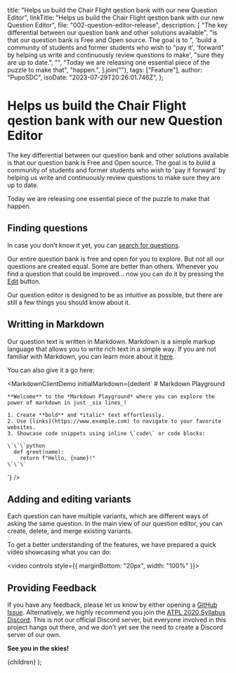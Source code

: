 
  title:
    "Helps us build the Chair Flight qestion bank with our new Question Editor",
  linkTitle:
    "Helps us build the Chair Flight qestion bank with our new Question Editor",
  file: "002-question-editor-release",
  description: [
    "The key differential between our question bank and other solutions available",
    "is that our question bank is Free and Open source. The goal is to ",
    'build a community of students and former students who wish to "pay it',
    'forward" by helping us write and continuously review questions to make',
    "sure they are up to date.",
    "",
    "Today we are releasing one essential piece of the puzzle to make that",
    "happen.",
  ].join(""),
  tags: ["Feature"],
  author: "PupoSDC",
  isoDate: "2023-07-29T20:26:01.746Z",
};

# Helps us build the Chair Flight qestion bank with our new Question Editor

The key differential between our question bank and other solutions available is
that our question bank is Free and Open source. The goal is to build a community
of students and former students who wish to 'pay it forward' by helping us write
and continuously review questions to make sure they are up to date.

Today we are releasing one essential piece of the puzzle to make that happen.

## Finding questions

In case you don't know it yet, you can [search for questions](/modules/atpl/questions).

Our entire question bank is free and open for you to explore. But not all our
questions are created equal. Some are better than others. Whenever you find a
question that could be improved... now you can do it by pressing the
[Edit](/modules/atpl/questions/QDL7KCZC7I/edit) button.

Our question editor is designed to be as intuitive as possible, but there are
still a few things you should know about it.

## Writting in Markdown

Our question text is written in Markdown. Markdown is a simple markup language
that allows you to write rich text in a simple way. If you are not familiar with
Markdown, you can learn more about it [here](https://www.markdownguide.org/).

You can also give it a go here:

<MarkdownClientDemo 
  initialMarkdown={dedent`
    # Markdown Playground

    **Welcome** to the *Markdown Playground* where you can explore the power of markdown in just _six lines_!

    1. Create **bold** and *italic* text effortlessly.
    2. Use [links](https://www.example.com) to navigate to your favorite websites.
    3. Showcase code snippets using inline \`code\` or code blocks:

    \`\`\`python
      def greet(name):
        return f"Hello, {name}!"
    \`\`\`

`}
/>

## Adding and editing variants

Each question can have multiple variants, which are different ways of asking the
same question. In the main view of our question editor, you can create, delete,
and merge existing variants.

To get a better understanding of the features, we have prepared a quick video
showcasing what you can do:

<video controls style={{ marginBottom: "20px", width: "100%" }}>
  <source src="/blog/002-demo-video-1.webm" type="video/webm" />
</video>

## Providing Feedback

If you have any feedback, please let us know by either opening a
[GitHub Issue](https://github.com/PupoSDC/chair-flight/issues). Alternatively,
we highly recommend you join the [ATPL 2020 Syllabus Discord](https://discord.gg/atpl).
This is not our official Discord server, but everyone involved in this project
hangs out there, and we don't yet see the need to create a Discord server of
our own.

**See you in the skies!**

  <BlogPageLayout meta={meta}>{children}</BlogPageLayout>
);
